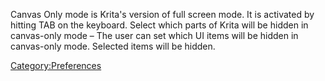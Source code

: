 Canvas Only mode is Krita's version of full screen mode. It is activated by hitting TAB on the keyboard.
Select which parts of Krita will be hidden in canvas-only mode – The user can set which UI items will be hidden in canvas-only mode. Selected items will be hidden.

[[Category:Preferences]]
